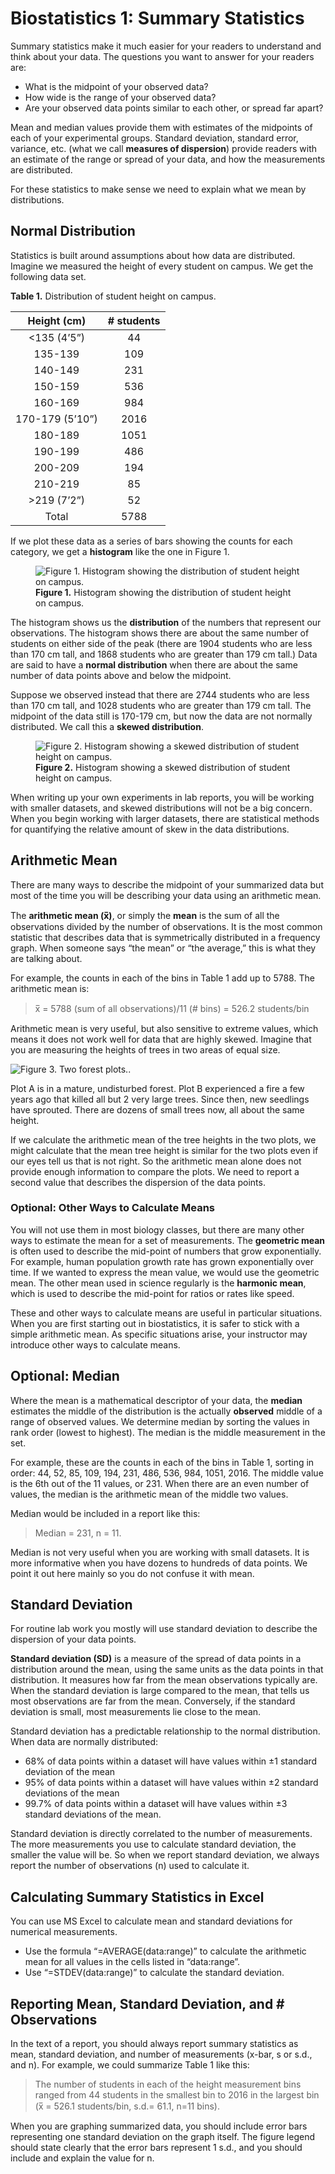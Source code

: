 # Biostatistics 1: Summary Statistics

Summary statistics make it much easier for your readers to understand and think about your data. The questions you want to answer for your readers are:

* What is the midpoint of your observed data?
* How wide is the range of your observed data? 
* Are your observed data points similar to each other, or spread far apart?

Mean and median values provide them with estimates of the midpoints of each of your experimental groups.  Standard deviation, standard error, variance, etc. (what we call __measures of dispersion__) provide readers with an estimate of the range or spread of your data, and how the measurements are distributed. 

For these statistics to make sense we need to explain what we mean by distributions.


## Normal Distribution 

Statistics is built around assumptions about how data are distributed. Imagine we measured the height of every student on campus. We get the following data set.

__Table 1.__ Distribution of student height on campus.

|Height (cm)|# students|
|:-:|:-:|
|<135 (4'5")|44|
|135-139|109|
|140-149|231|
|150-159|536|
|160-169|984|
|170-179 (5'10")|2016|
|180-189|1051|
|190-199|486|
|200-209|194|
|210-219|85|
|>219 (7'2")|52|
|Total|5788|

If we plot these data as a series of bars showing the counts for each category, we get a __histogram__ like the one in Figure 1.

![__Figure 1.__ Histogram showing the distribution of student height on campus.](http:url.excel)

The histogram shows us the __distribution__ of the numbers that represent our observations. The histogram shows there are about the same number of students on either side of the peak (there are 1904 students who are less than 170 cm tall, and 1868 students who are greater than 179 cm tall.) Data are said to have a __normal distribution__ when there are about the same number of data points above and below the midpoint.

Suppose we observed instead that there are 2744 students who are less than 170 cm tall, and 1028 students who are greater than 179 cm tall. The midpoint of the data still is 170-179 cm, but now the data are not normally distributed. We call this a __skewed distribution__. 

![__Figure 2.__ Histogram showing a skewed distribution of student height on campus.](http:url.excel)

When writing up your own experiments in lab reports, you will be working with smaller datasets, and skewed distributions will not be a big concern. When you begin working with larger datasets, there are statistical methods for quantifying the relative amount of skew in the data distributions. 


## Arithmetic Mean

There are many ways to describe the midpoint of your summarized data but most of the time you will be describing your data using an arithmetic mean. 

The __arithmetic mean (x̅)__, or simply the __mean__ is the sum of all the observations divided by the number of observations. It is the most common statistic that describes data that is symmetrically distributed in a frequency graph. When someone says “the mean” or “the average,” this is what they are talking about.

For example, the counts in each of the bins in Table 1 add up to 5788. The arithmetic mean is:

> x̅ = 5788 (sum of all observations)/11 (# bins)  = 526.2 students/bin

Arithmetic mean is very useful, but also sensitive to extreme values, which means it does not work well for data that are highly skewed. Imagine that you are measuring the heights of trees in two areas of equal size. 

![__Figure 3__. Two forest plots.](http:url.two.forestplots).

Plot A is in a mature, undisturbed forest. Plot B experienced a fire a few years ago that killed all but 2 very large trees. Since then, new seedlings have sprouted. There are dozens of small trees now, all about the same height.

If we calculate the arithmetic mean of the tree heights in the two plots, we might calculate that the mean tree height is similar for the two plots even if our eyes tell us that is not right. So the arithmetic mean alone does not provide enough information to compare the plots. We need to report a second value that describes the dispersion of the data points.


### Optional: Other Ways to Calculate Means

You will not use them in most biology classes, but there are many other ways to estimate the mean for a set of measurements. The __geometric mean__ is often used to describe the mid-point of numbers that grow exponentially. For example, human population growth rate has grown exponentially over time. If we wanted to express the mean value, we would use the geometric mean. The other mean used in science regularly is the __harmonic mean__, which is used to describe the mid-point for ratios or rates like speed.

These and other ways to calculate means are useful in particular situations. When you are first starting out in biostatistics, it is safer to stick with a simple arithmetic mean. As specific situations arise, your instructor may introduce other ways to calculate means.


## Optional: Median

Where the mean is a mathematical descriptor of your data, the __median__ estimates the middle of the distribution is the actually __observed__ middle of a range of observed values. We determine median by sorting the values in rank order (lowest to highest). The median is the middle measurement in the set. 

For example, these are the counts in each of the bins in Table 1, sorting in order: 44, 52, 85, 109, 194, 231, 486, 536, 984, 1051, 2016. The middle value is the 6th out of the 11 values, or 231. When there are an even number of values, the median is the arithmetic mean of the middle two values.

Median would be included in a report like this:

> Median = 231, n = 11.

Median is not very useful when you are working with small datasets. It is more informative when you have dozens to hundreds of data points. We point it out here mainly so you do not confuse it with mean.


## Standard Deviation

For routine lab work you mostly will use standard deviation to describe the dispersion of your data points.

__Standard deviation (SD)__ is a measure of the spread of data points in a distribution around the mean, using the same units as the data points in that distribution. It measures how far from the mean observations typically are. When the standard deviation is large compared to the mean, that tells us most observations are far from the mean. Conversely, if the standard deviation is small, most measurements lie close to the mean.

Standard deviation has a predictable relationship to the normal distribution. When data are normally distributed:

* 68% of data points within a dataset will have values within ±1 standard deviation of the mean
* 95% of data points within a dataset will have values within ±2 standard deviations of the mean
* 99.7% of data points within a dataset will have values within ±3 standard deviations of the mean. 

Standard deviation is directly correlated to the number of measurements. The more measurements you use to calculate standard deviation, the smaller the value will be. So when we report standard deviation, we always report the number of observations (n) used to calculate it.


## Calculating Summary Statistics in Excel

You can use MS Excel to calculate mean and standard deviations for numerical measurements. 

* Use the formula "=AVERAGE(data:range)" to calculate the arithmetic mean for all values in the cells listed in "data:range".
* Use "=STDEV(data:range)" to calculate the standard deviation.


## Reporting Mean, Standard Deviation, and # Observations

In the text of a report, you should always report summary statistics as mean, standard deviation, and number of measurements (x-bar, s or s.d., and n). For example, we could summarize Table 1 like this:

> The number of students in each of the height measurement bins ranged from 44 students in the smallest bin to 2016 in the largest bin (x̅ = 526.1 students/bin, s.d.= 61.1, n=11 bins).

When you are graphing summarized data, you should include error bars representing one standard deviation on the graph itself. The figure legend should state clearly that the error bars represent 1 s.d., and you should include and explain the value for n. 

